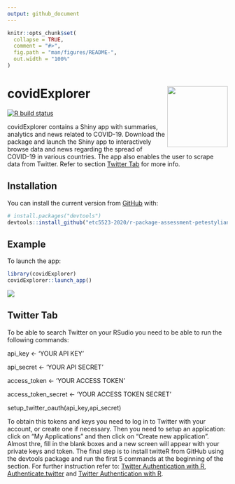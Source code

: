 ```yaml
---
output: github_document
---
```


<!-- README.md is generated from README.Rmd. Please edit that file -->

```r
knitr::opts_chunk$set(
  collapse = TRUE,
  comment = "#>",
  fig.path = "man/figures/README-",
  out.width = "100%"
)
```

# covidExplorer <img src='man/figures/logo.png' align="right" height="138.5" />


<!-- badges: start -->
[![R build status](https://github.com/etc5523-2020/r-package-assessment-petestylianos/workflows/R-CMD-check/badge.svg)](https://github.com/etc5523-2020/r-package-assessment-petestylianos/actions)
<!-- badges: end -->

covidExplorer contains a Shiny app with summaries, analytics and news related to COVID-19. Download the package and launch the Shiny app to interactively browse data and news regarding the spread of COVID-19 in various countries. The app also enables the user to scrape data from Twitter.
Refer to section [Twitter Tab](#tweet) for more info.



## Installation

You can install the current version from [GitHub](https://github.com/) with:

``` r
# install.packages("devtools")
devtools::install_github("etc5523-2020/r-package-assessment-petestylianos")
```
## Example

To launch the app:

```r
library(covidExplorer)
covidExplorer::launch_app()
```


<p>
    <img src="man/figures/img.gif"/>
</p>

## Twitter Tab {#tweet}

To be able to search Twitter on your RSudio you need to be able to run the following commands: 

api_key <- 'YOUR API KEY' 

api_secret <- 'YOUR API SECRET' 

access_token <- 'YOUR ACCESS TOKEN' 

access_token_secret <- 'YOUR ACCESS TOKEN SECRET' 

setup_twitter_oauth(api_key,api_secret) 

To obtain this tokens and keys you need to log in to Twitter with your account, or create one if necessary. Then you need to setup an application: click on “My Applications” and then click on “Create new application”. 
Almost thre, fill in the blank boxes and a new screen will appear with your private keys and token. 
The final step is to install twitteR from GitHub using the devtools package and run the first 5 commands at the beginning of the section. For further instruction refer to: [Twitter Authentication with R]("http://thinktostart.com/twitter-authentification-with-r/"), [Authenticate.twitter]("https://www.rdocumentation.org/packages/vosonSML/versions/0.29.10/topics/Authenticate.twitter") and [Twitter Authentication with R]("https://www.r-bloggers.com/2016/01/twitter-authentication-with-r/").
